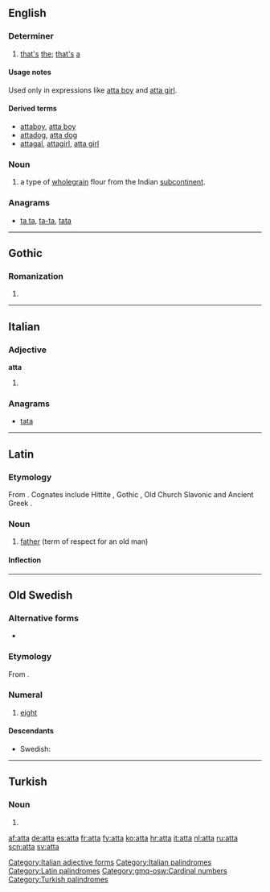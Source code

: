 {{also|Atta|attá|átta|åtta}}
==English==

===Determiner===
{{en-det}}

# [[that]][['s]] [[the]]; [[that]][['s]] [[a]]

====Usage notes====
Used only in expressions like [[atta boy]] and [[atta girl]].

====Derived terms====
* [[attaboy]], [[atta boy]]
* [[attadog]], [[atta dog]]
* [[attagal]], [[attagirl]], [[atta girl]]

===Noun===
{{en-noun|-}}

# a type of [[wholegrain]] flour from the Indian [[subcontinent]].

===Anagrams===
* [[ta ta#English|ta ta]], [[ta-ta#English|ta-ta]], [[tata#English|tata]]

----

==Gothic==

===Romanization===
{{got-rom}}

# {{got-romanization of|𐌰𐍄𐍄𐌰}}

----

==Italian==

===Adjective===
'''atta''' {{f}}

# {{feminine of|atto}}

===Anagrams===
* [[tata#Italian|tata]]

[[Category:Italian adjective forms]]
[[Category:Italian palindromes]]

----

==Latin==

===Etymology===
From {{proto|ine-pro|átta|father|lang=la}}. Cognates include Hittite {{term|𒀜𒋫𒀸|tr=attas|lang=hit|sc=Xsux}}, Gothic {{term|𐌰𐍄𐍄𐌰|tr=atta|lang=got|sc=Goth}}, Old Church Slavonic {{term|отьць}} and Ancient Greek {{term|sc=polytonic|ἄττα|tr=átta|lang=grc}}.

===Noun===
{{la-noun|atta|attae|attae|m|first}}

# [[father]] (term of respect for an old man)

====Inflection====
{{la-decl-1st|att}}

[[Category:Latin palindromes]]

----

==Old Swedish==

===Alternative forms===
* {{l|gmq-osw|ata|āta}}

===Etymology===
From {{etyl|non|gmq-osw}} {{term|átta|lang=non}}.

===Numeral===
{{head|gmq-osw|numeral|head=ātta}}

# [[eight]]

====Descendants====
* Swedish: {{l|sv|åtta}}

[[Category:gmq-osw:Cardinal numbers]]

----

==Turkish==

===Noun===
{{head|tr|noun form}}

# {{inflection of|at#Turkish|at|s|loc}}

[[Category:Turkish palindromes]]

[[af:atta]]
[[de:atta]]
[[es:atta]]
[[fr:atta]]
[[fy:atta]]
[[ko:atta]]
[[hr:atta]]
[[it:atta]]
[[nl:atta]]
[[ru:atta]]
[[scn:atta]]
[[sv:atta]]